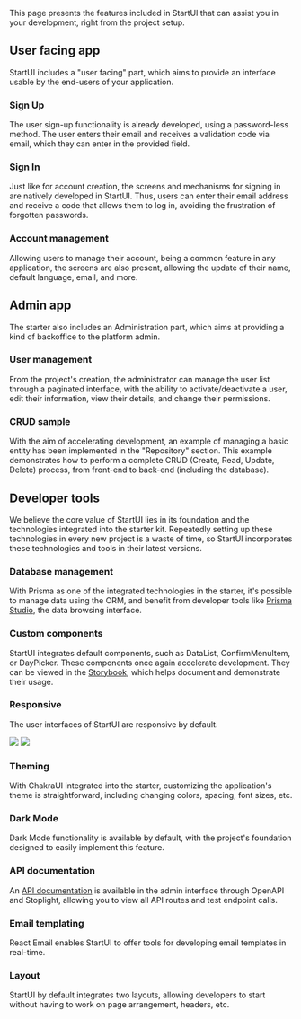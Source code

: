 
This page presents the features included in StartUI that can assist you in your development,
right from the project setup.

## User facing app

StartUI includes a "user facing" part, which aims to provide an interface usable by the end-users
of your application.

### Sign Up

The user sign-up functionality is already developed, using a password-less method.
The user enters their email and receives a validation code via email, which they can enter
in the provided field.


<ImageTabs desktop={accountCreationDesktopImage} mobile={accountCreationMobileImage} />

### Sign In

Just like for account creation, the screens and mechanisms for signing in are natively developed in StartUI.
Thus, users can enter their email address and receive a code that allows them to log in, avoiding
the frustration of forgotten passwords.

### Account management

Allowing users to manage their account, being a common feature in any application, the screens
are also present, allowing the update of their name, default language, email, and more.


<ImageTabs desktop={accountManagementDesktopImage} mobile={accountManagementMobileImage} />


## Admin app

The starter also includes an Administration part, which aims at providing a kind of backoffice to the platform admin.
### User management

From the project's creation, the administrator can manage the user list through a paginated interface, with the
ability to activate/deactivate a user, edit their information, view their details, and change their permissions.


<ImageTabs desktop={userManagementDesktopImage} mobile={userManagementMobileImage} />


### CRUD sample

With the aim of accelerating development, an example of managing a basic entity has been implemented
in the "Repository" section. This example demonstrates how to perform a complete CRUD (Create, Read, Update, Delete)
process, from front-end to back-end (including the database).

## Developer tools

We believe the core value of StartUI lies in its foundation and the technologies integrated into the starter kit.
Repeatedly setting up these technologies in every new project is a waste of time, so StartUI incorporates these
technologies and tools in their latest versions.

### Database management

With Prisma as one of the integrated technologies in the starter, it's possible to manage data using the ORM, and
benefit from developer tools like [Prisma Studio](https://www.prisma.io/studio), the data browsing interface.

### Custom components

StartUI integrates default components, such as DataList, ConfirmMenuItem, or DayPicker. These components
once again accelerate development. They can be viewed in the [Storybook](https://demo.start-ui.com/storybook/),
which helps document and demonstrate their usage.

### Responsive

The user interfaces of StartUI are responsive by default.


<ResponsiveStack gap={2}>
    <Image
        src={accountLogoutMobile}
        style={{
            maxHeight: 500,
            objectFit: "contain",
            objectPosition: "0 0",
        }}
        placeholder="blur"
    />
    <Image
        src={repositoriesMobile}
        style={{
            maxHeight: 500,
            objectFit: "contain",
            objectPosition: "0 0",
        }}
        placeholder="blur"
    />
</ResponsiveStack>

### Theming

With ChakraUI integrated into the starter, customizing the application's theme is straightforward,
including changing colors, spacing, font sizes, etc.

### Dark Mode

Dark Mode functionality is available by default, with the project's foundation designed to easily
implement this feature.

### API documentation

An [API documentation](https://demo.start-ui.com/admin/docs/api) is available in the admin interface
through OpenAPI and Stoplight, allowing you to view all API routes and test endpoint calls.

### Email templating

React Email enables StartUI to offer tools for developing email templates in real-time.

### Layout

StartUI by default integrates two layouts, allowing developers to start without having to work on
page arrangement, headers, etc.
